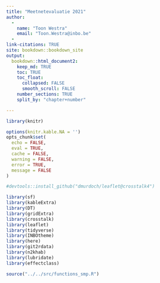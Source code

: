 ```yaml
---
title: "Meetnetevaluatie 2021"
author: 
  -
    name: "Toon Westra"
    email: "Toon.Westra@inbo.be"
  -
link-citations: TRUE
site: bookdown::bookdown_site
output:
  bookdown::html_document2:
    keep_md: TRUE
    toc: TRUE
    toc_float:
      collapsed: FALSE
      smooth_scroll: FALSE
    number_sections: TRUE
    split_by: "chapter+number"

---
```



```r
library(knitr)

options(knitr.kable.NA = '')
opts_chunk$set(
  echo = FALSE, 
  eval = TRUE,
  cache = FALSE,
  warning = FALSE,
  error = TRUE,
  message = FALSE
)

#devtools::install_github("dmurdoch/leaflet@crosstalk4")

library(sf)
library(kableExtra)
library(DT)
library(gridExtra)
library(crosstalk)
library(leaflet)
library(tidyverse)
library(INBOtheme)
library(here)
library(git2rdata)
library(n2khab)
library(lubridate)
library(effectclass)

source("../../src/functions_smp.R")


```



